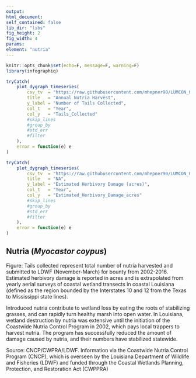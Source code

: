 ```yaml
---
output:
html_document:
self_contained: false
lib_dir: "libs"
fig_height: 2
fig_width: 4
params:
element: "nutria"
---
```


```r
knitr::opts_chunk$set(echo=F, message=F, warning=F)
library(infographiq)
```

<base target="_parent">


```r
tryCatch(
    plot_dygraph_timeseries(
        csv_tv  = "https://raw.githubusercontent.com/mhepner90/LUMCON_ODOTCOMM18/master/prep/data/nutria_summarized.csv",
        title   = "Annual Nutria Harvest",
        y_label = "Number of Tails Collected",
        col_t   = "Year",
        col_y   = "Tails_Collected"
        #skip_lines
        #group_by  
        #std_err   
        #filter
    ),
    error = function(e) e
)
```


```r
tryCatch(
    plot_dygraph_timeseries(
        csv_tv  = "https://raw.githubusercontent.com/mhepner90/LUMCON_ODOTCOMM18/master/prep/data/nutria_summarized.csv",
        title   = "NA",
        y_label = "Estimated Herbivory Damage (acres)",
        col_t   = "Year",
        col_y   = "Estimated_Herbivory_Damage_acres"
        #skip_lines
        #group_by  
        #std_err   
        #filter
    ),
    error = function(e) e
)
```
## Nutria (*Myocastor coypus*)   
Figure: Tails collected represent total number of nutria harvested and submitted to LDWF (November-March) for bounty from 2002-2016. Estimated herbivory damage is reported in acres and is extrapolated from yearly aerial surveys of coastal wetland transects in coastal Louisiana (defined as the region bounded by the Interstates 10 and 12 from the Texas to Mississippi state lines). 

Introduced nutria contribute to wetland loss by eating the roots of stabilizing grasses, and can rapidly turn healthy marsh into open water. In Louisiana, wetland destruction by nutria was extensive until the initiation of the Coastwide Nutria Control Program in 2002, which pays local trappers to harvest nutria. The program has successfully reduced the amount of damage caused by nutria, and their numbers have stabilized statewide. 

Source: CNCP/CWPRA/LDWF. Information via the Coastwide Nutria Control Program (CNCP), which is overseen by the Louisiana Department of Wildlife and Fisheries (LDWF) and funded through the Coastal Wetlands Planning, Protection, and Restoration Act (CWPPRA) 
